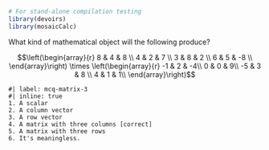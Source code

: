 <!-- matrix-3 -->

```r
# For stand-alone compilation testing
library(devoirs)
library(mosaicCalc)
```

::: {#exr-matrix-mult-3}
What kind of mathematical object will the following produce?

$$\left(\begin{array}{r} 
8 & 4 & 8 \\ 
4 & 2 & 7 \\ 
3 & 8 & 2 \\ 
6 & 5 & -8 \\ 
\end{array}\right) \times 
\left(\begin{array}{r} 
-1 & 2 & -4\\ 
0 & 0 & 9\\ 
-5 & 3 & 8 \\ 
4 & 1 & 1\\ 
\end{array}\right)$$

```mcq
#| label: mcq-matrix-3
#| inline: true
1. A scalar 
2. A column vector
3. A row vector
4. A matrix with three columns [correct]
5. A matrix with three rows
6. It's meaningless. 
```
:::
